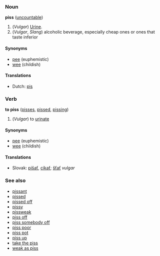 ===Noun===
'''piss''' ([[uncountable]])

#(''Vulgar'') [[Urine]].
#(''Vulgar'', ''Slang'') alcoholic beverage, especially cheap ones or ones that taste inferior

====Synonyms====
*[[pee]] (euphemistic)
*[[wee]] (childish)

====Translations====
* Dutch: [[pis]]

=== Verb ===
'''to piss''' ([[pisses]], [[pissed]], [[pissing]])

#(''Vulgar'') to [[urinate]]

====Synonyms====
*[[pee]] (euphemistic)
*[[wee]] (childish)

==== Translations ====
* Slovak: [[pišať]], [[cikať]]; [[šťať]] ''vulgar''

===See also===
*[[pissant]]<!-- is it related? -->
*[[pissed]]
*[[pissed off]]
*[[pissy]]
*[[pissweak]]
*[[piss off]]
*[[piss somebody off]]
*[[piss poor]]
*[[piss pot]]
*[[piss up]]
*[[take the piss]]
*[[weak as piss]]